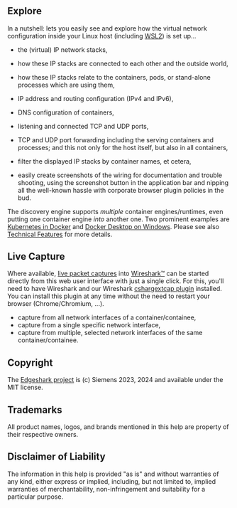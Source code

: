 
# <Brand/>

## Explore

In a nutshell: **<Brand/>** lets you easily see and explore how the virtual
network configuration inside your Linux host (including
[WSL2](https://en.wikipedia.org/wiki/Windows_Subsystem_for_Linux)) is set up...

<p />

- the (virtual) IP network stacks,

- how these IP stacks are connected to each other and the outside world,

- how these IP stacks relate to the containers, pods, or stand-alone processes
  which are using them,

- IP address and routing configuration (IPv4 and IPv6),

- DNS configuration of containers,

- listening and connected TCP and UDP ports,

- TCP and UDP port forwarding including the serving containers and processes;
  and this not only for the host itself, but also in all containers,

- filter the displayed IP stacks by container names, et cetera,

- easily create screenshots of the wiring for documentation and trouble
  shooting, using the screenshot <ScreenshotIcon className="icon"/> button in
  the application bar and nipping all the well-known hassle with corporate
  browser plugin policies in the bud.

<p />

The discovery engine supports _multiple_ container engines/runtimes, even
putting one container engine _into_ another one. Two prominent examples are
[Kubernetes in Docker](https://github.com/kubernetes-sigs/kind) and [Docker
Desktop on Windows](https://docs.docker.com/desktop/install/windows-install/).
Please see also [Technical Features](tech) for more details.

## Live Capture

Where available, [live packet captures](capture) into
[Wireshark™](https://wireshark.org) can be started directly from this web user
interface with just a single click. For this, you'll need to have Wireshark and
our Wireshark [cshargextcap
plugin](https://github.com/siemens/cshargextcap/releases) installed. You can
install this plugin at any time without the need to restart your browser
(Chrome/Chromium, ...).

- capture from all network interfaces of a container/containee,
- capture from a single specific network interface,
- capture from multiple, selected network interfaces of the same
  container/containee.

## Copyright

The [Edgeshark project](https://github.com/siemens/edgeshark) is (c) Siemens
2023, 2024 and available under the MIT license.

## Trademarks

All product names, logos, and brands mentioned in this help are property of
their respective owners.

## Disclaimer of Liability

The information in this help is provided "as is" and without warranties of any
kind, either express or implied, including, but not limited to, implied
warranties of merchantability, non-infringement and suitability for a particular
purpose.
